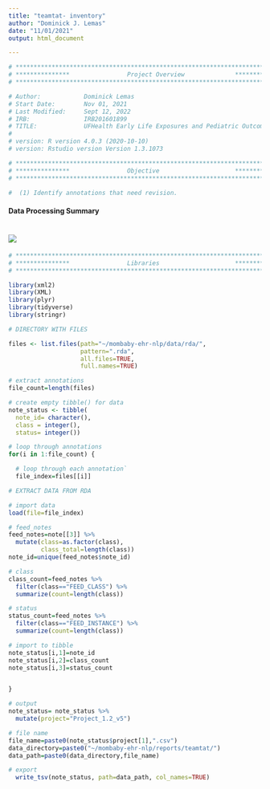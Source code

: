 ```yaml
---
title: "teamtat- inventory"
author: "Dominick J. Lemas"
date: "11/01/2021"
output: html_document

---
```


```r

# **************************************************************************** #
# ***************                Project Overview              *************** #
# **************************************************************************** #

# Author:            Dominick Lemas 
# Start Date:        Nov 01, 2021 
# Last Modified:     Sept 12, 2022 
# IRB:               IRB201601899
# TITLE:             UFHealth Early Life Exposures and Pediatric Outcomes                   
#
# version: R version 4.0.3 (2020-10-10)
# version: Rstudio version Version 1.3.1073 

# **************************************************************************** #
# ***************                Objective                     *************** #
# **************************************************************************** #

#  (1) Identify annotations that need revision. 


```

#### __Data Processing Summary__
# ![](dataprocessing_workflow.png)

```r

# **************************************************************************** #
# ***************                Libraries                     *************** #
# **************************************************************************** #

library(xml2)
library(XML) 
library(plyr)
library(tidyverse)
library(stringr)

```

```r

# DIRECTORY WITH FILES

files <- list.files(path="~/mombaby-ehr-nlp/data/rda/", 
                    pattern=".rda", 
                    all.files=TRUE,
                    full.names=TRUE)

```

```r

# extract annotations
file_count=length(files)

# create empty tibble() for data
note_status <- tibble(
  note_id= character(),
  class = integer(),
  status= integer())

# loop through annotations
for(i in 1:file_count) {

  # loop through each annotation`
  file_index=files[[i]]

# EXTRACT DATA FROM RDA

# import data
load(file=file_index) 

# feed_notes
feed_notes=note[[3]] %>%
  mutate(class=as.factor(class),
         class_total=length(class))
note_id=unique(feed_notes$note_id)

# class
class_count=feed_notes %>%
  filter(class=="FEED_CLASS") %>%
  summarize(count=length(class))

# status
status_count=feed_notes %>%
  filter(class=="FEED_INSTANCE") %>%
  summarize(count=length(class))

# import to tibble
note_status[i,1]=note_id
note_status[i,2]=class_count 
note_status[i,3]=status_count 


}

# output
note_status= note_status %>%
  mutate(project="Project_1.2_v5")

# file name
file_name=paste0(note_status$project[1],".csv")
data_directory=paste0("~/mombaby-ehr-nlp/reports/teamtat/") 
data_path=paste0(data_directory,file_name)

# export
  write_tsv(note_status, path=data_path, col_names=TRUE)



                              
```



